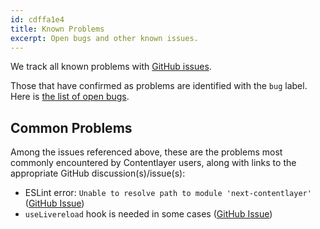 ```yaml
---
id: cdffa1e4
title: Known Problems
excerpt: Open bugs and other known issues.
---
```


We track all known problems with [GitHub issues](https://github.com/contentlayerdev/contentlayer/issues).

Those that have confirmed as problems are identified with the `bug` label. Here is [the list of open bugs](https://github.com/contentlayerdev/contentlayer/issues?q=is%3Aissue+is%3Aopen+label%3Abug).

## Common Problems

Among the issues referenced above, these are the problems most commonly encountered by Contentlayer users, along with links to the appropriate GitHub discussion(s)/issue(s):

- ESLint error: `Unable to resolve path to module 'next-contentlayer'` ([GitHub Issue](https://github.com/contentlayerdev/contentlayer/issues/48#issuecomment-1097753073))
- `useLivereload` hook is needed in some cases ([GitHub Issue](https://github.com/contentlayerdev/contentlayer/issues/135))
